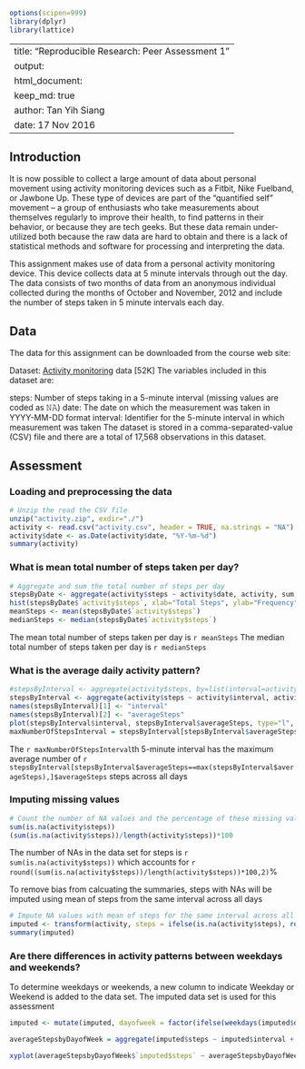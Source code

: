 ``` R
options(scipen=999)
library(dplyr)
library(lattice) 
```

---
title: "Reproducible Research: Peer Assessment 1"
output: 
  html_document:
    keep_md: true
author: Tan Yih Siang
date: 17 Nov 2016
---

## Introduction
It is now possible to collect a large amount of data about personal movement using activity monitoring devices such as a Fitbit, Nike Fuelband, or Jawbone Up. These type of devices are part of the “quantified self” movement – a group of enthusiasts who take measurements about themselves regularly to improve their health, to find patterns in their behavior, or because they are tech geeks. But these data remain under-utilized both because the raw data are hard to obtain and there is a lack of statistical methods and software for processing and interpreting the data.

This assignment makes use of data from a personal activity monitoring device. This device collects data at 5 minute intervals through out the day. The data consists of two months of data from an anonymous individual collected during the months of October and November, 2012 and include the number of steps taken in 5 minute intervals each day.

## Data
The data for this assignment can be downloaded from the course web site:

Dataset: [Activity monitoring](https://d396qusza40orc.cloudfront.net/repdata%2Fdata%2Factivity.zip) data [52K]
The variables included in this dataset are:

steps: Number of steps taking in a 5-minute interval (missing values are coded as 𝙽𝙰)
date: The date on which the measurement was taken in YYYY-MM-DD format
interval: Identifier for the 5-minute interval in which measurement was taken
The dataset is stored in a comma-separated-value (CSV) file and there are a total of 17,568 observations in this dataset.

## Assessment

### Loading and preprocessing the data
```R
# Unzip the read the CSV file
unzip("activity.zip", exdir="./")
activity <- read.csv("activity.csv", header = TRUE, na.strings = "NA")
activity$date <- as.Date(activity$date, "%Y-%m-%d")
summary(activity)
```



### What is mean total number of steps taken per day?
```R
# Aggregate and sum the total number of steps per day
stepsByDate <- aggregate(activity$steps ~ activity$date, activity, sum, na.rm = TRUE)
hist(stepsByDate$`activity$steps`, xlab="Total Steps", ylab="Frequency", main="Histogram by Total Steps by Day", breaks=10, xlim=c(0,max(stepsByDate$`activity$steps`)+3000))
meanSteps <- mean(stepsByDate$`activity$steps`)
medianSteps <- median(stepsByDate$`activity$steps`)
```

The mean total number of steps taken per day is `r meanSteps`
The median total number of steps taken per day is `r medianSteps`

### What is the average daily activity pattern?
``` R
#stepsByInterval <- aggregate(activity$steps, by=list(interval=activity$interval), FUN=mean, na.rm=TRUE)
stepsByInterval <- aggregate(activity$steps ~ activity$interval, activity, FUN=mean, na.rm=TRUE)
names(stepsByInterval)[1] <- "interval"
names(stepsByInterval)[2] <- "averageSteps"
plot(stepsByInterval$interval, stepsByInterval$averageSteps, type="l", xlab="Interval", ylab="Average Steps", main="Average Steps by Interval")
maxNumberOfStepsInterval = stepsByInterval[stepsByInterval$averageSteps==max(stepsByInterval$averageSteps),]$interval
```
The `r maxNumberOfStepsInterval`th 5-minute interval has the maximum average number of `r stepsByInterval[stepsByInterval$averageSteps==max(stepsByInterval$averageSteps),]$averageSteps` steps across all days 

### Imputing missing values
```  R
# Count the number of NA values and the percentage of these missing values
sum(is.na(activity$steps))
(sum(is.na(activity$steps))/length(activity$steps))*100
```

The number of NAs in the data set for steps is `r sum(is.na(activity$steps))` which accounts for `r round((sum(is.na(activity$steps))/length(activity$steps))*100,2)`%

To remove bias from calcuating the summaries, steps with NAs will be imputed using mean of steps from the same interval across all days


```R
# Impute NA values with mean of steps for the same interval across all days
imputed <- transform(activity, steps = ifelse(is.na(activity$steps), round(stepsByInterval$averageSteps[match(activity$interval, stepsByInterval$interval)]), activity$steps))
summary(imputed)
```

### Are there differences in activity patterns between weekdays and weekends?

To determine weekdays or weekends, a new column to indicate Weekday or Weekend is added to the data set. The imputed data set is used for this assessment

``` R
imputed <- mutate(imputed, dayofweek = factor(ifelse(weekdays(imputed$date)=="Saturday" | weekdays(imputed$date)=="Sunday", "Weekends", "Weekdays")))

averageStepsbyDayofWeek = aggregate(imputed$steps ~ imputed$interval + imputed$dayofweek, imputed, mean)

xyplot(averageStepsbyDayofWeek$`imputed$steps` ~ averageStepsbyDayofWeek$`imputed$interval`|averageStepsbyDayofWeek$`imputed$dayofweek`, type = "l", layout = c(1,2), main = "Average Steps by Interval for Weekdays and Weekends", xlab = "Intervals", ylab = "Average Steps")
```
